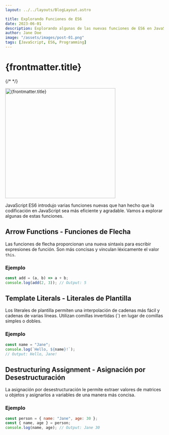 ```yaml
---
layout: ../../layouts/BlogLayout.astro

title: Explorando Funciones de ES6
date: 2023-06-01
description: Explorando algunas de las nuevas funciones de ES6 en JavaScript.
author: Jane Doe
image: "/assets/images/post-01.png"
tags: [JavaScript, ES6, Programming]
---
```


# {frontmatter.title}

{/* <!-- Mostrar imagen --> */}

<img src='/assets/images/post-01.png' width='350' alt='{frontmatter.title}' />

JavaScript ES6 introdujo varias funciones nuevas que han hecho que la codificación en JavaScript sea más eficiente y agradable. Vamos a explorar algunas de estas funciones.

## Arrow Functions - Funciones de Flecha

Las funciones de flecha proporcionan una nueva sintaxis para escribir expresiones de función. Son más concisas y vinculan léxicamente el valor `this`.

### Ejemplo

```javascript
const add = (a, b) => a + b;
console.log(add(2, 3)); // Output: 5
```

## Template Literals - Literales de Plantilla

Los literales de plantilla permiten una interpolación de cadenas más fácil y cadenas de varias líneas. Utilizan comillas invertidas (\`) en lugar de comillas simples o dobles.

### Ejemplo

```javascript
const name = "Jane";
console.log(`Hello, ${name}!`);
// Output: Hello, Jane!
```

## Destructuring Assignment - Asignación por Desestructuración

La asignación por desestructuración le permite extraer valores de matrices u objetos y asignarlos a variables de una manera más concisa.

### Ejemplo

```javascript
const person = { name: "Jane", age: 30 };
const { name, age } = person;
console.log(name, age); // Output: Jane 30
```
